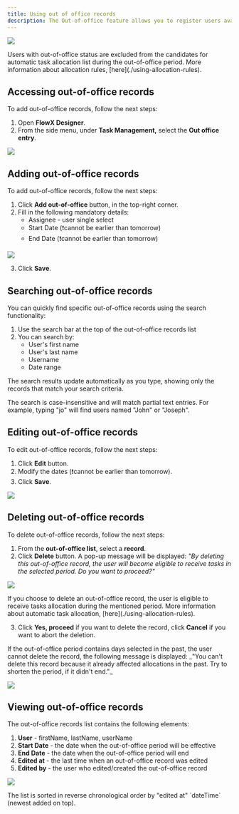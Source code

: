 ```yaml
---
title: Using out of office records
description: The Out-of-office feature allows you to register users availability to perform a task. It can be allocated manually or automatically.
---
```


![](https://s3.eu-west-1.amazonaws.com/docx.flowx.ai/platform-deep-dive/out_of_office_records.png)

<Info>
Users with out-of-office status are excluded from the candidates for automatic task allocation list during the out-of-office period. More information about allocation rules, [here](./using-allocation-rules).
</Info>

## Accessing out-of-office records

To add out-of-office records, follow the next steps:

1. Open **FlowX Designer**.
2. From the side menu, under **Task Management,** select the **Out office entry**.

![](https://s3.eu-west-1.amazonaws.com/docx.flowx.ai/platform-deep-dive/access_out_of_office.png)

## Adding out-of-office records

To add out-of-office records, follow the next steps:

1. Click **Add out-of-office** button, in the top-right corner.
2. Fill in the following mandatory details:
   * Assignee - user single select
   * Start Date (:exclamation:cannot be earlier than tomorrow)
   * End Date (:exclamation:cannot be earlier than tomorrow)

![](https://s3.eu-west-1.amazonaws.com/docx.flowx.ai/platform-deep-dive/add_out_of_office.png)

3.  Click **Save**.

## Searching out-of-office records

You can quickly find specific out-of-office records using the search functionality:

1. Use the search bar at the top of the out-of-office records list
2. You can search by:
   * User's first name
   * User's last name
   * Username
   * Date range

The search results update automatically as you type, showing only the records that match your search criteria.

<Info>
The search is case-insensitive and will match partial text entries. For example, typing "jo" will find users named "John" or "Joseph".
</Info>

## Editing out-of-office records

To edit out-of-office records, follow the next steps:

1. Click **Edit** button.
2. Modify the dates (:exclamation:cannot be earlier than tomorrow).
3. Click **Save**.

![](https://s3.eu-west-1.amazonaws.com/docx.flowx.ai/platform-deep-dive/edit_out_of_office.png)

## Deleting out-of-office records

To delete out-of-office records, follow the next steps:

1. From the **out-of-office list**, select a **record**.
2. Click **Delete** button. A pop-up message will be displayed: _"By deleting this out-of-office record, the user will become eligible to receive tasks in the selected period. Do you want to proceed?"_

![](https://s3.eu-west-1.amazonaws.com/docx.flowx.ai/platform-deep-dive/delete_out_of_office.png)

<Warning>
If you choose to delete an out-of-office record, the user is eligible to receive tasks allocation during the mentioned period. More information about automatic task allocation, [here](./using-allocation-rules).
</Warning>

3.  Click **Yes, proceed** if you want to delete the record, click **Cancel** if you want to abort the deletion.

<Info>
If the out-of-office period contains days selected in the past, the user cannot delete the record, the following message is displayed: _"You can't delete this record because it already affected allocations in the past. Try to shorten the period, if it didn't end."_
</Info>

![](https://s3.eu-west-1.amazonaws.com/docx.flowx.ai/platform-deep-dive/cant_delete_ooo.png)

## Viewing out-of-office records

The out-of-office records list contains the following elements:

1. **User** - firstName, lastName, userName
2. **Start Date** - the date when the out-of-office period will be effective
3. **End Date** - the date when the out-of-office period will end
4. **Edited at** - the last time when an out-of-office record was edited
5. **Edited by** - the user who edited/created the out-of-office record

![](https://s3.eu-west-1.amazonaws.com/docx.flowx.ai/platform-deep-dive/view_ooo.png)

<Info>
The list is sorted in reverse chronological order by "edited at" `dateTime` (newest added on top).
</Info>